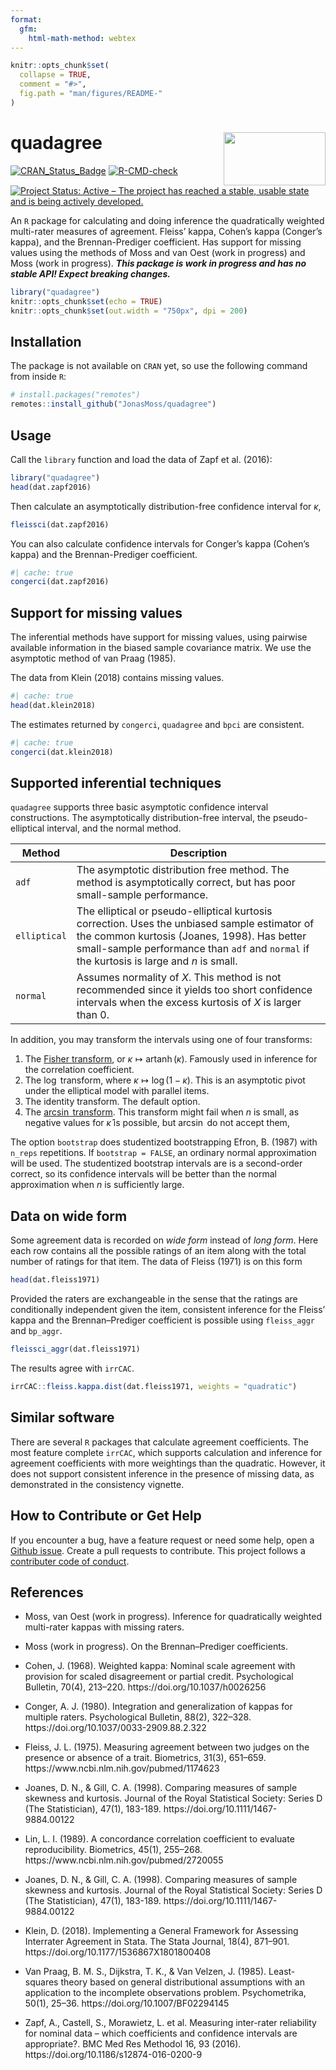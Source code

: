 ```yaml
---
format:
  gfm:
    html-math-method: webtex
---
```


```r
knitr::opts_chunk$set(
  collapse = TRUE,
  comment = "#>",
  fig.path = "man/figures/README-"
)
```

# quadagree <img src="man/figures/logo.png" align="right" width="163" height="85" />

[![CRAN_Status_Badge](https://www.r-pkg.org/badges/version/quadagree)](https://cran.r-project.org/package=quadagree) [![R-CMD-check](https://github.com/JonasMoss/quadagree/actions/workflows/R-CMD-check.yaml/badge.svg)](https://github.com/JonasMoss/quadagree/actions/workflows/R-CMD-check.yaml) [![Project Status: Active -- The project has reached a stable, usable state and is being actively developed.](https://www.repostatus.org/badges/latest/active.svg)](https://www.repostatus.org/#active)

An `R` package for calculating and doing inference the quadratically weighted multi-rater measures of agreement. Fleiss' kappa, Cohen's kappa (Conger's kappa), and the Brennan-Prediger coefficient. Has support for missing values using the methods of Moss and van Oest (work in progress) and Moss (work in progress). ***This package is work in progress and has no stable API! Expect breaking changes.***

```r
library("quadagree")
knitr::opts_chunk$set(echo = TRUE)
knitr::opts_chunk$set(out.width = "750px", dpi = 200)
```

## Installation

The package is not available on `CRAN` yet, so use the following command from inside `R`:

```r
# install.packages("remotes")
remotes::install_github("JonasMoss/quadagree")
```

## Usage

Call the `library` function and load the data of Zapf et al. (2016):

```r
library("quadagree")
head(dat.zapf2016)
```

Then calculate an asymptotically distribution-free confidence interval for $\kappa$,

```r
fleissci(dat.zapf2016)
```

You can also calculate confidence intervals for Conger's kappa (Cohen's kappa) and the Brennan-Prediger coefficient.

```r
#| cache: true
congerci(dat.zapf2016)
```

## Support for missing values
The inferential methods have support for missing values, using pairwise available information in the biased sample covariance matrix. We use the asymptotic method of van Praag (1985). 

The data from Klein (2018) contains missing values.

```r
#| cache: true
head(dat.klein2018)
```

The estimates returned by `congerci`, `quadagree` and `bpci` are consistent.
```r
#| cache: true
congerci(dat.klein2018)
```

## Supported inferential techniques

`quadagree` supports three basic asymptotic confidence interval constructions. The asymptotically distribution-free interval, the pseudo-elliptical interval, and the normal method.

| Method       | Description                                                                                                                                                                                                                                                      |
|------------|------------------------------------------------------------|
| `adf`        | The asymptotic distribution free method. The method is asymptotically correct, but has poor small-sample performance.                                                                                                           |
| `elliptical` | The elliptical or pseudo-elliptical kurtosis correction. Uses the unbiased sample estimator of the common kurtosis (Joanes, 1998). Has better small-sample performance than `adf` and `normal` if the kurtosis is large and $n$ is small. |
| `normal`     | Assumes normality of $X$. This method is not recommended since it yields too short confidence intervals when the excess kurtosis of $X$ is larger than $0$.                                                                               |

In addition, you may transform the intervals using one of four transforms:

1.  The [Fisher transform](https://en.wikipedia.org/wiki/Fisher_transformation), or $\kappa\mapsto \operatorname{artanh}(\kappa)$. Famously used in inference for the correlation coefficient.
2.  The $\log$ transform, where $\kappa \mapsto \log(1-\kappa)$. This is an asymptotic pivot under the elliptical model with parallel items.
3.  The identity transform. The default option.
4.  The [$\arcsin$ transform](https://en.wikipedia.org/wiki/Inverse_trigonometric_functions). This transform might fail when $n$ is small, as negative values for $\hat{\kappa}$ is possible, but $\arcsin$ do not accept them,

The option `bootstrap` does studentized bootstrapping Efron, B. (1987) with `n_reps` repetitions. If `bootstrap = FALSE`, an ordinary normal approximation will be used. The studentized bootstrap intervals are is a second-order correct, so its confidence intervals will be better than the normal approximation when $n$ is sufficiently large.

## Data on wide form
Some agreement data is recorded on *wide form* instead of *long form*. Here each row contains all the possible ratings of an item along with the total number of ratings for that item. The data of Fleiss (1971) is on this form

```r
head(dat.fleiss1971)
```

Provided the raters are exchangeable in the sense that the ratings are conditionally independent given the item, consistent inference for the Fleiss' kappa and the Brennan--Prediger coefficient is possible using `fleiss_aggr` and `bp_aggr`.  
```r
fleissci_aggr(dat.fleiss1971)
```

The results agree with `irrCAC`.

```r
irrCAC::fleiss.kappa.dist(dat.fleiss1971, weights = "quadratic")
```

## Similar software
There are several `R` packages that calculate agreement coefficients. The most feature complete `irrCAC`, which supports calculation and inference for agreement coefficients with more weightings than the quadratic. However, it does not support consistent inference in the presence of missing data, as demonstrated in the consistency vignette.

## How to Contribute or Get Help

If you encounter a bug, have a feature request or need some help, open a [Github issue](https://github.com/JonasMoss/quadagree/issues). Create a pull requests to contribute. This project follows a [contributer code of conduct](https://www.contributor-covenant.org/version/2/1/code_of_conduct/code_of_conduct.md).

## References
- Moss, van Oest (work in progress). Inference for quadratically weighted multi-rater kappas with missing raters.

- Moss (work in progress). On the Brennan–Prediger coefficients.

- Cohen, J. (1968). Weighted kappa: Nominal scale agreement with provision for scaled disagreement or partial credit. Psychological Bulletin, 70(4), 213–220. https://doi.org/10.1037/h0026256

- Conger, A. J. (1980). Integration and generalization of kappas for multiple raters. Psychological Bulletin, 88(2), 322–328. https://doi.org/10.1037/0033-2909.88.2.322

- Fleiss, J. L. (1975). Measuring agreement between two judges on the presence or absence of a trait. Biometrics, 31(3), 651–659. https://www.ncbi.nlm.nih.gov/pubmed/1174623

- Joanes, D. N., & Gill, C. A. (1998). Comparing measures of sample skewness and kurtosis. Journal of the Royal Statistical Society: Series D (The Statistician), 47(1), 183-189. https://doi.org/10.1111/1467-9884.00122

- Lin, L. I. (1989). A concordance correlation coefficient to evaluate reproducibility. Biometrics, 45(1), 255–268. https://www.ncbi.nlm.nih.gov/pubmed/2720055

- Joanes, D. N., & Gill, C. A. (1998). Comparing measures of sample skewness and kurtosis. Journal of the Royal Statistical Society: Series D (The Statistician), 47(1), 183-189. https://doi.org/10.1111/1467-9884.00122

- Klein, D. (2018). Implementing a General Framework for Assessing Interrater Agreement in Stata. The Stata Journal, 18(4), 871–901. https://doi.org/10.1177/1536867X1801800408

- Van Praag, B. M. S., Dijkstra, T. K., & Van Velzen, J. (1985). Least-squares theory based on general distributional assumptions with an application to the incomplete observations problem. Psychometrika, 50(1), 25–36. https://doi.org/10.1007/BF02294145

- Zapf, A., Castell, S., Morawietz, L. et al. Measuring inter-rater
reliability for nominal data – which coefficients and confidence
intervals are appropriate?. BMC Med Res Methodol 16, 93 (2016). https://doi.org/10.1186/s12874-016-0200-9

